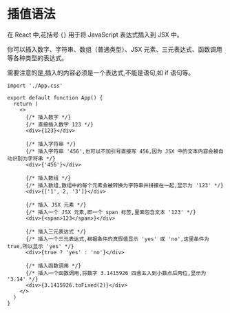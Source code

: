 # 插值语法

在 React 中,花括号 `{}` 用于将 JavaScript 表达式插入到 JSX 中。

你可以插入数字、字符串、数组（普通类型）、JSX 元素、三元表达式、函数调用等各种类型的表达式。

需要注意的是,插入的内容必须是一个表达式,不能是语句,如   if   语句等。

```tsx
import './App.css'

export default function App() {
  return (
    <>
      {/* 插入数字 */}
      {/* 直接插入数字 123 */}
      <div>{123}</div>

      {/* 插入字符串 */}
      {/* 插入字符串 '456',也可以不加引号直接写 456,因为 JSX 中的文本内容会被自动识别为字符串 */}
      <div>{'456'}</div>

      {/* 插入数组 */}
      {/* 插入数组,数组中的每个元素会被转换为字符串并拼接在一起,显示为 '123' */}
      <div>{['1', 2, '3']}</div>

      {/* 插入 JSX 元素 */}
      {/* 插入一个 JSX 元素,即一个 span 标签,里面包含文本 '123' */}
      <div>{<span>123</span>}</div>

      {/* 插入三元表达式 */}
      {/* 插入一个三元表达式,根据条件的真假值显示 'yes' 或 'no',这里条件为 true,所以显示 'yes' */}
      <div>{true ? 'yes' : 'no'}</div>

      {/* 插入函数调用 */}
      {/* 插入一个函数调用,将数字 3.1415926 四舍五入到小数点后两位,显示为 '3.14' */}
      <div>{3.1415926.toFixed(2)}</div>
    </>
  )
}
```